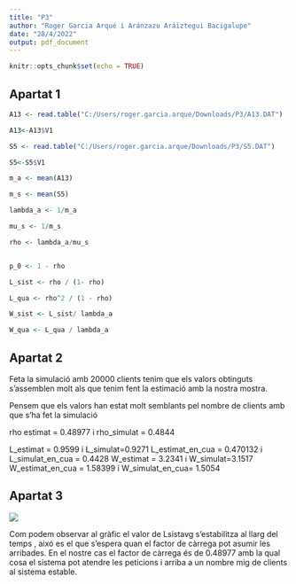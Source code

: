 ---
title: "P3"
author: "Roger Garcia Arqué i Aránzazu Aráiztegui Bacigalupe"
date: "28/4/2022"
output: pdf_document
---

```{r setup, include=FALSE}
knitr::opts_chunk$set(echo = TRUE)
```

## Apartat 1

```{r Ap1}
A13 <- read.table("C:/Users/roger.garcia.arque/Downloads/P3/A13.DAT")

A13<-A13$V1

S5 <- read.table("C:/Users/roger.garcia.arque/Downloads/P3/S5.DAT")

S5<-S5$V1

m_a <- mean(A13)

m_s <- mean(S5)

lambda_a <- 1/m_a

mu_s <- 1/m_s

rho <- lambda_a/mu_s


p_0 <- 1 - rho

L_sist <- rho / (1- rho)

L_qua <- rho^2 / (1 - rho)

W_sist <- L_sist/ lambda_a

W_qua <- L_qua / lambda_a
```

## Apartat 2

Feta la simulació amb 20000 clients tenim que els valors obtinguts s'assemblen molt als que tenim fent la estimació amb la nostra mostra.

Pensem que els valors han estat molt semblants pel nombre de clients amb que s'ha fet la simulació

rho estimat = 0.48977 i rho_simulat = 0.4844

L_estimat = 0.9599 i L_simulat=0.9271 L_estimat_en_cua = 0.470132 i L_simulat_en_cua = 0.4428 W_estimat = 3.2341 i W_simulat=3.1517 W_estimat_en_cua = 1.58399 i W_simulat_en_cua= 1.5054

## Apartat 3

![](Capture.PNG)

Com podem observar al gràfic el valor de Lsistavg s'estabilitza al llarg del temps , aixó es el que s'espera quan el factor de càrrega pot asumir les arribades. 
En el nostre cas el factor de càrrega és de 0.48977 amb la qual cosa el sistema pot atendre les peticions i arriba a un nombre mig de clients al sistema estable.

